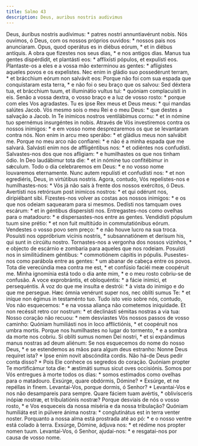 ```yaml
---
title: Salmo 43
description: Deus, auribus nostris audivimus
---
```


<div class="side-by-side not-content">
  <span>
    Deus, áuribus nostris audívimus: * patres nostri annuntiavérunt nobis.
  </span>
  <span>
    Nós ouvimos, ó Deus, com os nossos próprios ouvidos: * nossos pais nos
    anunciaram.
  </span>
  <span>Opus, quod operátus es in diébus eórum, * et in diébus antíquis.</span>
  <span>A obra que fizestes nos seus dias, * e nos antigos dias.</span>
  <span>
    Manus tua gentes dispérdidit, et plantásti eos: * afflixísti pópulos, et
    expulísti eos.
  </span>
  <span>
    Plantaste-os a eles e a vossa mão exterminou as gentes: * afligistes aqueles
    povos e os expelistes.
  </span>
  <span>
    Nec enim in gládio suo possedérunt terram, * et brácchium eórum non salvávit
    eos:
  </span>
  <span>
    Porque não foi com sua espada que conquistaram esta terra, * e não foi o seu
    braço que os salvou:
  </span>
  <span>
    Sed déxtera tua, et brácchium tuum, et illuminátio vultus tui: * quóniam
    complacuísti in eis.
  </span>
  <span>
    Senão a vossa dextra, o vosso braço e a luz de vosso rosto: * porque com
    eles Vos agradastes.
  </span>
  <span>Tu es ipse Rex meus et Deus meus: * qui mandas salútes Jacob.</span>
  <span>
    Vós mesmo sois o meu Rei e o meu Deus: * que destes a salvação a Jacob.
  </span>
  <span>
    In Te inimícos nostros ventilábimus cornu: * et in nómine tuo spernémus
    insurgéntes in nobis.
  </span>
  <span>
    Através de Vós investiremos contra os nossos inimigos: * e em vosso nome
    desprezaremos os que se levantaram contra nós.
  </span>
  <span>Non enim in arcu meo sperábo: * et gládius meus non salvábit me.</span>
  <span>
    Porque no meu arco não confiarei: * e não é a minha espada que me salvará.
  </span>
  <span>
    Salvásti enim nos de affligéntibus nos: * et odiéntes nos confudísti.
  </span>
  <span>
    Salvastes-nos dos que nos afligiam: * e humilhastes os que nos tinham ódio.
  </span>
  <span>
    In Deo laudábimur tota die: * et in nómine tuo confitébimur in sǽculum.
  </span>
  <span>
    Todo o dia celebraremos em Deus: * e no vosso nome louvaremos eternamente.
  </span>
  <span>
    Nunc autem repulísti et confudísti nos: * et non egrediéris, Deus, in
    virtútibus nostris.
  </span>
  <span>
    Agora, contudo, Vós repelistes-nos e humilhastes-nos: * Vós já não saís à
    frente dos nossos exércitos, ó Deus.
  </span>
  <span>
    Avertísti nos retrórsum post inimícos nostros: * et qui odérunt nos,
    diripiébant sibi.
  </span>
  <span>
    Fizestes-nos volver as costas aos nossos inimigos: * e os que nos odeiam
    saquearam para si mesmos.
  </span>
  <span>
    Dedísti nos tamquam oves escárum: * et in géntibus dispersísti nos.
  </span>
  <span>
    Entregastes-nos como ovelhas para o matadouro: * e dispersastes-nos entre as
    gentes.
  </span>
  <span>
    Vendidísti pópulum tuum sine prétio: * et non fuit multitúdo in
    commutatiónibus eórum.
  </span>
  <span>
    Vendestes o vosso povo sem preço: * e não houve lucro na sua troca.
  </span>
  <span>
    Posuísti nos oppróbrium vicínis nostris, * subsannatiónem et derísum his,
    qui sunt in circúitu nostro.
  </span>
  <span>
    Tornastes-nos a vergonha dos nossos vizinhos, * e objecto de escárnio e
    zombaria para aqueles que nos rodeiam.
  </span>
  <span>
    Posuísti nos in similitúdinem géntibus: * commotiónem cápitis in pópulis.
  </span>
  <span>
    Pusestes-nos como parábola entre as gentes: * um abanar de cabeça entre os
    povos.
  </span>
  <span>
    Tota die verecúndia mea contra me est, * et confúsio faciéi meæ coopéruit
    me.
  </span>
  <span>
    Minha ignomínia está todo o dia ante mim, * e o meu rosto cobriu-se de
    confusão.
  </span>
  <span>
    A voce exprobrántis, et obloquéntis: * a fácie inimíci, et persequéntis.
  </span>
  <span>
    À voz do que me insulta e destrói: * à vista do inimigo e do que me
    persegue.
  </span>
  <span>
    Hæc ómnia venérunt super nos, nec oblíti sumus Te: * et iníque non égimus in
    testaménto tuo.
  </span>
  <span>
    Tudo isto veio sobre nós, contudo, Vos não esquecemos: * e na vossa aliança
    não cometemos iniquidade.
  </span>
  <span>
    Et non recéssit retro cor nostrum: * et declinásti sémitas nostras a via
    tua:
  </span>
  <span>
    Nosso coração não recuou: * nem desviastes Vós nossos passos de vosso
    caminho:
  </span>
  <span>
    Quóniam humiliásti nos in loco afflictiónis, * et coopéruit nos umbra
    mortis.
  </span>
  <span>
    Porque nos humilhastes no lugar do tormento, * e a sombra da morte nos
    cobriu.
  </span>
  <span>
    Si oblíti sumus nomen Dei nostri, * et si expándimus manus nostras ad deum
    aliénum:
  </span>
  <span>
    Se nos esquecemos do nome do nosso Deus, * e se estendemos as mãos para
    algum deus estranho:
  </span>
  <span>Nonne Deus requíret ista? * Ipse enim novit abscóndita cordis.</span>
  <span>
    Não há-de Deus pedir conta disso? * Pois Ele conhece os segredos do coração.
  </span>
  <span>
    Quóniam propter Te mortificámur tota die: * æstimáti sumus sicut oves
    occisiónis.
  </span>
  <span>
    Somos por Vós entregues à morte todos os dias: * somos estimados como
    ovelhas para o matadouro.
  </span>
  <span>
    Exsúrge, quare obdórmis, Dómine? * Exsúrge, et ne repéllas in finem.
  </span>
  <span>
    Levantai-Vos, porque dormis, ó Senhor? * Levantai-Vos e nos não desampareis
    para sempre.
  </span>
  <span>
    Quare fáciem tuam avértis, * oblivísceris inópiæ nostræ, et tribulatiónis
    nostræ?
  </span>
  <span>
    Porque desviais de nós o vosso rosto, * e Vos esqueceis da nossa miséria e
    da nossa tribulação?
  </span>
  <span>
    Quóniam humiliáta est in púlvere ánima nostra: * conglutinátus est in terra
    venter noster.
  </span>
  <span>
    Porquanto a nossa alma está prostrada até ao pó: * e o nosso ventre está
    colado à terra.
  </span>
  <span>Exsúrge, Dómine, ádjuva nos: * et rédime nos propter nomen tuum.</span>
  <span>
    Levantai-Vos, ó Senhor, ajudai-nos: * e resgatai-nos por causa de vosso
    nome.
  </span>
</div>
